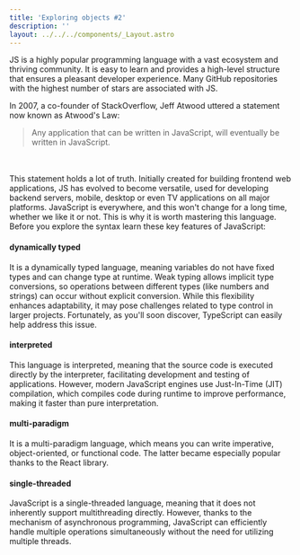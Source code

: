```yaml
---
title: 'Exploring objects #2'
description: ''
layout: ../../../components/_Layout.astro
---
```


JS is a highly popular programming language with a vast ecosystem and thriving community. It is easy to learn and provides a high-level structure that ensures a pleasant developer experience. Many GitHub repositories with the highest number of stars are associated with JS. 

In 2007, a co-founder of StackOverflow, Jeff Atwood uttered a statement now known as Atwood's Law: <blockquote>Any application that can be written in JavaScript, will eventually be written in JavaScript.</blockquote> <br></br>This statement holds a lot of truth. Initially created for building frontend web applications, JS has evolved to become versatile, used for developing backend servers, mobile, desktop or even TV applications on all major platforms. JavaScript is everywhere, and this won't change for a long time, whether we like it or not. This is why it is worth mastering this language. Before you explore the syntax learn these key features of JavaScript:

#### dynamically typed

It is a dynamically typed language, meaning variables do not have fixed types and can change type at runtime. Weak typing allows implicit type conversions, so operations between different types (like numbers and strings) can occur without explicit conversion. While this flexibility enhances adaptability, it may pose challenges related to type control in larger projects. Fortunately, as you'll soon discover, TypeScript can easily help address this issue.

#### interpreted

This language is interpreted, meaning that the source code is executed directly by the interpreter, facilitating development and testing of applications.  However, modern JavaScript engines use Just-In-Time (JIT) compilation, which compiles code during runtime to improve performance, making it faster than pure interpretation.

#### multi-paradigm

It is a multi-paradigm language, which means you can write imperative, object-oriented, or functional code. The latter became especially popular thanks to the React library.

#### single-threaded

JavaScript is a single-threaded language, meaning that it does not inherently support multithreading directly. However, thanks to the mechanism of asynchronous programming, JavaScript can efficiently handle multiple operations simultaneously without the need for utilizing multiple threads.



